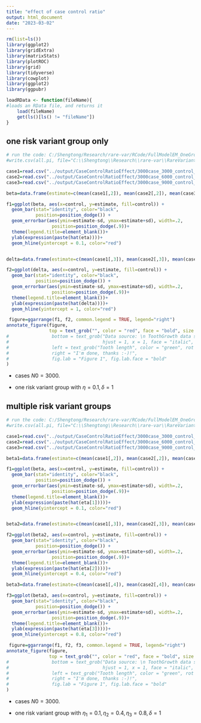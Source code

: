 ```yaml
---
title: "effect of case control ratio"
output: html_document
date: "2023-03-02"
---
```


```r
rm(list=ls())
library(ggplot2)
library(gridExtra)
library(matrixStats)
library(plotROC)
library(grid)
library(tidyverse)
library(cowplot)
library(ggplot2)
library(ggpubr)
```


```r
loadRData <- function(fileName){
#loads an RData file, and returns it
    load(fileName)
    get(ls()[ls() != "fileName"])
}
```


## one risk variant group only 

```r
# run the code: C:/Shengtong/Research/rare-var/RCode/FullModelEM_OneGroup.R
#write.csv(all.pi, file="C:\\Shengtong\\Research\\rare-var\\RareVariant\\rare-var-project\\output\\CaseControlRatioEffect\\3000case_6000_control_0302_2023.csv") # save R output 

case1=read.csv("../output/CaseControlRatioEffect/3000case_3000_control_0302_2023.csv", header=T)
case2=read.csv("../output/CaseControlRatioEffect/3000case_6000_control_0302_2023.csv", header=T)
case3=read.csv("../output/CaseControlRatioEffect/3000case_9000_control_0302_2023.csv", header=T)

beta=data.frame(estimate=c(mean(case1[,2]), mean(case2[,2]), mean(case3[,2])), sd=c(sd(case1[,2]), sd(case2[,2]), sd(case3[,2])), control=c("3000", "6000", "9000"))

f1=ggplot(beta, aes(x=control, y=estimate, fill=control)) + 
  geom_bar(stat="identity", color="black", 
           position=position_dodge()) +
  geom_errorbar(aes(ymin=estimate-sd, ymax=estimate+sd), width=.2,
                 position=position_dodge(.9))+
  theme(legend.title=element_blank())+
  ylab(expression(paste(hat(eta))))+
  geom_hline(yintercept = 0.1, color="red")


delta=data.frame(estimate=c(mean(case1[,3]), mean(case2[,3]), mean(case3[,3])), sd=c(sd(case1[,3]), sd(case2[,3]), sd(case3[,3])), control=c("3000", "6000", "9000"))

f2=ggplot(delta, aes(x=control, y=estimate, fill=control)) + 
  geom_bar(stat="identity", color="black", 
           position=position_dodge()) +
  geom_errorbar(aes(ymin=estimate-sd, ymax=estimate+sd), width=.2,
                 position=position_dodge(.9))+
  theme(legend.title=element_blank())+
  ylab(expression(paste(hat(delta))))+
  geom_hline(yintercept = 1, color="red")

 figure=ggarrange(f1, f2, common.legend = TRUE, legend="right") 
annotate_figure(figure,
                top = text_grob("", color = "red", face = "bold", size = 14),
#                bottom = text_grob("Data source: \n ToothGrowth data set", color = "blue",
#                                   hjust = 1, x = 1, face = "italic", size = 10),
#                left = text_grob("Tooth length", color = "green", rot = 90),
#                right = "I'm done, thanks :-)!",
#                fig.lab = "Figure 1", fig.lab.face = "bold"
)

```


* cases $N0=3000$. 

* one risk variant group with $\eta=0.1, \delta=1$



## multiple risk variant groups 


```r
# run the code: C:/Shengtong/Research/rare-var/RCode/FullModelEM_OneGroup.R
#write.csv(all.pi, file="C:\\Shengtong\\Research\\rare-var\\RareVariant\\rare-var-project\\output\\CaseControlRatioEffect\\3000case_6000_control_0302_2023.csv") # save R output 

case1=read.csv("../output/CaseControlRatioEffect/3000case_3000_control_multiple_variant_groups_0303_2023.csv", header=T)
case2=read.csv("../output/CaseControlRatioEffect/3000case_6000_control_multiple_variant_groups_0303_2023.csv", header=T)
case3=read.csv("../output/CaseControlRatioEffect/3000case_9000_control_multiple_variant_groups_0303_2023.csv", header=T)

beta1=data.frame(estimate=c(mean(case1[,2]), mean(case2[,2]), mean(case3[,2])), sd=c(sd(case1[,2]), sd(case2[,2]), sd(case3[,2])), control=c("3000", "6000", "9000"))

f1=ggplot(beta, aes(x=control, y=estimate, fill=control)) + 
  geom_bar(stat="identity", color="black", 
           position=position_dodge()) +
  geom_errorbar(aes(ymin=estimate-sd, ymax=estimate+sd), width=.2,
                 position=position_dodge(.9))+
  theme(legend.title=element_blank())+
  ylab(expression(paste(hat(eta[1]))))+
  geom_hline(yintercept = 0.1, color="red")


beta2=data.frame(estimate=c(mean(case1[,3]), mean(case2[,3]), mean(case3[,3])), sd=c(sd(case1[,3]), sd(case2[,3]), sd(case3[,3])), control=c("3000", "6000", "9000"))

f2=ggplot(beta2, aes(x=control, y=estimate, fill=control)) + 
  geom_bar(stat="identity", color="black", 
           position=position_dodge()) +
  geom_errorbar(aes(ymin=estimate-sd, ymax=estimate+sd), width=.2,
                 position=position_dodge(.9))+
  theme(legend.title=element_blank())+
  ylab(expression(paste(hat(eta[2]))))+
  geom_hline(yintercept = 0.4, color="red")

beta3=data.frame(estimate=c(mean(case1[,4]), mean(case2[,4]), mean(case3[,4])), sd=c(sd(case1[,4]), sd(case2[,4]), sd(case3[,4])), control=c("3000", "6000", "9000"))

f3=ggplot(beta3, aes(x=control, y=estimate, fill=control)) + 
  geom_bar(stat="identity", color="black", 
           position=position_dodge()) +
  geom_errorbar(aes(ymin=estimate-sd, ymax=estimate+sd), width=.2,
                 position=position_dodge(.9))+
  theme(legend.title=element_blank())+
  ylab(expression(paste(hat(eta[3]))))+
  geom_hline(yintercept = 0.8, color="red")

 figure=ggarrange(f1, f2, f3, common.legend = TRUE, legend="right") 
annotate_figure(figure,
                top = text_grob("", color = "red", face = "bold", size = 14),
#                bottom = text_grob("Data source: \n ToothGrowth data set", color = "blue",
#                                   hjust = 1, x = 1, face = "italic", size = 10),
#                left = text_grob("Tooth length", color = "green", rot = 90),
#                right = "I'm done, thanks :-)!",
#                fig.lab = "Figure 1", fig.lab.face = "bold"
)

```



* cases $N0=3000$. 

* one risk variant group with $\eta_1=0.1, \eta_2=0.4, \eta_3=0.8, \delta=1$
